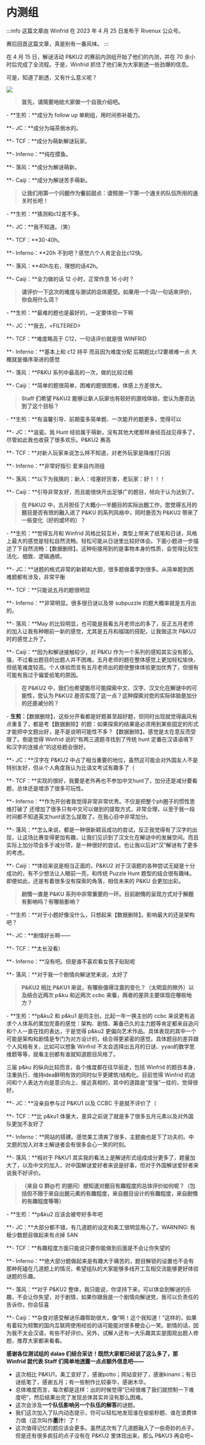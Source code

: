 # 内测组

:::info
这篇文章由 Winfrid 在 2023 年 4 月 25 日发布于 Rivenux 公众号。

赛后回首这篇文章，真是别有一番风味。
:::

在 4 月 15 日，解谜活动 P\&KU2 的赛前内测组开始了他们的内测，并在 70 余小时后完成了全流程。于是，Winfrid 抓住了他们来为大家剧透一些劲爆的信息。

可是，知道了剧透，又有什么意义呢？

![](./nei-ce-zu.assets/image_1.webp)

> **首先，请简要地给大家做一个自我介绍吧。**

\- **生煎：**成分为 follow up 单刷组，用时间弥补能力。

**- JC：**成分为端茶倒水的。

**- TCF：**成分为萌新解谜玩家。

**- Inferno：**纯在摸鱼。

**- 落风：**成分为解谜萌新。

**- Caiji：**成分为解谜苦手萌新。



> **让我们用第一个问题作为餐前甜点：请预测一下第一个通关的队伍所用的通关时长吧！**

\- **生煎：**猜测和c12差不多。

**- JC：**我不知道。（笑）

**- TCF：**30-40h。

**- Inferno：**20h 不到吧？感觉六个人肯定会比c12快。

**- 落风：**40h左右，理想的话42h。

**- Caiji：**全力做的话 12 小时，正常作息 16 小时？



> **请评价一下这次的难度与测试的总体感受。如果用一个词/一句话来评价，你会用什么词？**

\- **生煎：**最难的题也是最好的，一定要体验一下啊

**- JC：**我去，\<FILTERED>

**- TCF：**难度略高于 C12，一句话评价就是很 WINFRID

**- Inferno：**基本上和 c12 持平 而且因为难度分配 后期题比c12要艰难一点 大概就是循序渐进的感觉

**- 落风：**P\&KU 系列中最高的一次，做的比较过瘾

**- Caiji：**简单的题很简单，困难的题很困难，体感上方差很大。



> **Staff 们希望 P\&KU2 能够让新人玩家也有较好的游戏体验，您认为是否达到了这个目标？**

\- **生煎：**有温馨引导、前期蛮多简单题、一次能开的题更多，觉得可以

**- JC：**滋瓷。我 Hunt 经验属于萌新，没有其他大佬那样身经百战见得多了，尽管如此我也收获了很多欢乐。P\&KU2 赛高

**- TCF：**对新人玩家来说怎么样不知道，对老外玩家是降维打只因

**- Inferno：**非常好指引 爱来自内测组

**- 落风：**以下为我猜的：新人：哇塞好厉害，老玩家：好！！！

**- Caiji：**引导非常友好，而且能很快开出足够广的题目，倾向于认为达到了。



> **在 P\&KU2 中，五月担任了大概小一半题目的实际出题工作，您觉得五月的题目是否有效的融入进了 P\&KU 的系列风格中，同时是否为 P\&KU2 带来了一些变化（好的或坏的）？**

\- **生煎：**觉得五月和 Winfrid 风格比较互补，类型上带来了纸笔和日谜，风格上最大的感觉是轻松自然流畅。轻松可能从日谜里比较好体会。下面小题进一步描述了下自然流畅：【数据删除】。这种衔接用到的是事物本身的性质，会觉得比较生活化、细致、逻辑通顺。

**- JC：**谜题的格式非常的新颖和大胆，很多题做着学到很多。从简单题到困难题都有涉及，非常平衡

**- TCF：**只能说五月的题很明显

**- Inferno：**非常明显。很多很日谜以及带 subpuzzle 的题大概率就是五月出的。

**- 落风：**May 的比较明显，也可能是我看五月老师出的多了，反正五月老师的加入让我有种眼前一新的感觉，尤其是五月和福瑞的搭配，让我做这次 P\&KU2 时的感觉上升了。

**- Caiji：**因为和解谜接触较少，对 P\&KU 作为一个系列的感知其实没有那么强，不过看出题目的出题人并不困难。五月老师的题在整体感觉上更加轻松愉快，但纸笔难度较高。个人体验而言有五月老师出的题使整体体验更加优秀了，但很有可能有我过于偏爱纸笔的原因。



> **在 P\&KU2 中，我们也希望能尽可能探索中文、汉字、汉文化在解谜中的可能性，您认为 P\&KU2 是否实现了这一点？这种探索对您的实际体验是加分的还是减分的？**

\- **生煎：**【数据删除】，这些分开看都是好题甚至超好题，但同时出现就觉得画风有点重复了，都是考【数据删除】的题：如果探索的结果是必须用到某些固定的形式才能把中文题出好，是不是说明可能性不多？【数据删除】。感觉是太在意反而受限了。倒是觉得 Winfrid 说的“有两三道题寻找到了传统 hunt 定番在汉语语境下和汉字的连接点”的这些题会很好。

**- JC：**汉字在 P\&KU2 中占了相当重要的地位，虽然这可能会对外国友人不是特别友好，但从个人角度我认为比语文考试有趣多了（

**- TCF：**实现的很好，我要是老外再也不参加中文hunt了，加分还是减分要看题，总体还是增添了很多可玩性。

**- Inferno：**作为开创者我觉得非常非常优秀。不仅是把整个ph圈子的惯性思维打破了 还增加了很多只有中文可以做到的提取方式，非常合理，以至于我一段时间都不知道英文hunt该怎么提取了。在我心目中非常加分。

**- 落风：**怎么来说，都是一种很新颖且成功的尝试，反正我觉得有了汉字的出现，让这场比赛变得更加有趣，让我们见识到了汉文化在解谜中的发展空间。而且实际上加分项会多于减分项，是一种很好的尝试，也让我以后对“汉”解谜有了更多的考虑。

**- Caiji：**体验来说是相当正面的，P\&KU2 对于汉语题的各种尝试无疑是十分成功的，有不少想法让人眼前一亮，和传统 Puzzle Hunt 题型的结合很有趣味。即便如此，还是有着很多没有探索的角落，相信未来的 P\&KU 会更加出彩。



> **剧情一直是 P\&KU 系列中非常重要的一环。目前剧情的呈现方式对于解题有影响吗？有哪些影响？**

\- **生煎：**对于小题好像没什么，只想起来【数据删除】。影响最大的还是架构吧？

**- JC：**剧情好长啊——

**- TCF：**太长没看）

**- Inferno：**没有吧。但是谁不喜欢看女孩子贴贴呢

**- 落风：**对于我一个剧情向解谜党来说，太好了



> **P\&KU2 相比 P\&KU1 来说，有哪些值得注意的变化？（太明显的除外）以及结合近两次 p\&ku 和近两次 ccbc 来看，两者的差异主要体现在哪些地方？**

\- **生煎：**p\&ku2 和 p\&ku1 是同主创，比起一年一换主创的 ccbc 来说更有追求个人体系的累加完善的感觉：架构、剧情、筹备已久的主力题等肯定都来自追问和个人一直在找的表达，于是觉得 p\&ku2 更偏向艺术作品。具体表现的其中一个可能是架构和剧情是专门为对方设计的，结合得更紧密的感觉。具体题目的差异跟个人风格有关，比如可以想象 Winfrid 不太会选择出五月的日谜、yyao的数学思维题等等，就看主创都有谁就知道题目风格了。

三届 p\&ku 的纵向比较而言，各个维度都在往华丽走，包括 Winfrid 的题目本身，注重执行、维持idea鲜明有效的同时似乎更建筑/结构化。目前觉得 Winfrid 的追问和个人表达方向是意识向上、接近真相的，其中的道路是“变强”一挂的，觉得很好。

**- JC：**没亲自参与过 P\&KU1 以及 CCBC 于是就不评价了（

**- TCF：**比 p\&ku1 体量大，差异之前说了就是多了很多五月元素以及对外国队更加不友好了

**- Inferno：**网站的搭建。感觉美工清爽了很多，主题曲也是下了功夫的。中文题的加入对本土解谜者会有很多会心一笑的时刻。

**- 落风：**相对于 P\&KU1 其实我的看法上是解谜形式组成成分更多了，题量加大了，以及中文的加入，对中国解谜爱好者来说是好事，但对于外国解谜爱好者来说我不好评价。



> **（来自 Q 群@冇 的提问）想知道对题目有趣程度的总体评价如何呢？（包括但不限于来自出题元素的有趣程度，来自题目设计的有趣程度，来自剧情的有趣程度等等）**

\- **生煎：**p\&ku2 应该会被夸好多年吧

**- JC：**大部分都不错，有几道题的设定和美工很明显用心了。WARNING: 有极少数题目做起来有点掉 SAN

**- TCF：**有趣程度方面只能说只要你能做到后面是不会让你失望的

**- Inferno：**绝大部分题做起来是有趣大于痛苦的，题目解锁的设置也不会有那种死磕在几道题上的情况，希望组队的大家能够多线开工互相交流能够更好体验谜题的乐趣。

**- 落风：**对于 P\&KU2 整体，我只能说，你坚持下来，可以体会到解谜的乐趣，不会让你失望，对于剧情，如果你跟我是一个剧情向解谜党，我可以负责任的告诉你，你会狂喜

**- Caiji：**杂食对感受解谜乐趣帮助很大，像“啊！这个我知道！”这样的，如果有着较为频繁的国内互联网使用经验的话可能能对很多梗会心一笑。剧情的话，因为我不太会汉语，有些不好评价。另外，试解人还有一大乐趣其实是围观出题人修题，推荐大家都来看看。



**感谢各位测试组的 dalao 们结合采访！既然大家都已经说了这么多了，那 Winfrid 就代表 Staff 们简单地透露一点点额外信息吧——**

* 这次相比 P\&KU1，美工变好了，感谢potto；网站变好了，感谢kinami；有日谜纸笔了，感谢五月；有一些制作比较豪华，感谢木华。
* 总体难度而言，每次都是这样：出的时候觉得“已经很难了我们就控制一下难度吧”，然后结果出完了发现总体其实并没有那么困难。
* 这次会涉及**一个队伍影响另一个队伍的解答**的谜题。
* 我们这次加入了队内动态提示，你可以轻松地发现谁在偷偷秒题、谁在浪费体力值（这次叫作**墨汁**）了！
* 这次值得记忆的题应该会更多。虽然这次有了几道题融入了一些奇妙的点子，但是还有很多疯狂的点子没有在 P\&KU2 里体现出来，那么 P\&KU3 再会吧\~
